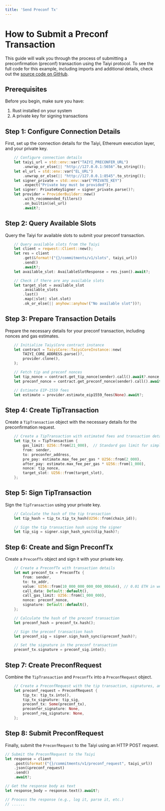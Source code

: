 ```yaml
---
title: 'Send Preconf Tx'
---
```



# How to Submit a Preconf Transaction

This guide will walk you through the process of submitting a preconfirmation (preconf) transaction using the Taiyi protocol.
<Note type="info">
To see the full code for this example, including imports and additional details, check out the [source code on GitHub](https://github.com/lu-bann/taiyi/blob/main/examples/src/submit-preconf-request.rs).

</Note>

## Prerequisites

Before you begin, make sure you have:

1. Rust installed on your system
2. A private key for signing transactions


## Step 1: Configure Connection Details

First, set up the connection details for the Taiyi, Ethereum execution layer, and your private key.


```rust
    // Configure connection details
    let taiyi_url = std::env::var("TAIYI_PRECONFER_URL")
        .unwrap_or_else(|| "http://127.0.0.1:5656".to_string());
    let el_url = std::env::var("EL_URL")
        .unwrap_or_else(|| "http://127.0.0.1:8545".to_string());
    let signer_private = std::env::var("PRIVATE_KEY")
        .expect("Private key must be provided");
    let signer: PrivateKeySigner = signer_private.parse()?;
    let provider = ProviderBuilder::new()
        .with_recommended_fillers()
        .on_builtin(&el_url)
        .await?;

```


## Step 2: Query Available Slots

Query the Taiyi for available slots to submit your preconf transaction.


```rust
    // Query available slots from the Taiyi 
    let client = reqwest::Client::new();
    let res = client
        .get(&format!("{}/commitments/v1/slots", taiyi_url))
        .send()
        .await?;
    let available_slot: AvailableSlotResponse = res.json().await?;

    // Check if there are any available slots
    let target_slot = available_slot
        .available_slots
        .last()
        .map(|slot| slot.slot)
        .ok_or_else(|| anyhow::anyhow!("No available slot"))?;
```

## Step 3: Prepare Transaction Details

Prepare the necessary details for your preconf transaction, including nonces and gas estimates.

```rust
    // Initialize TaiyiCore contract instance
    let contract = TaiyiCore::TaiyiCoreInstance::new(
        TAIYI_CORE_ADDRESS.parse()?,
        provider.clone(),
    );

    // Fetch tip and preconf nonces
    let tip_nonce = contract.get_tip_nonce(sender).call().await?.nonce;
    let preconf_nonce = contract.get_preconf_nonce(sender).call().await?.nonce;

    // Estimate EIP-1559 fees
    let estimate = provider.estimate_eip1559_fees(None).await?;
```

## Step 4: Create TipTransaction

Create a `TipTransaction` object with the necessary details for the preconfirmation request.

```rust
    // Create a TipTransaction with estimated fees and transaction details
    let tip_tx = TipTransaction {
        gas_limit: U256::from(21_000),  // Standard gas limit for simple transfers
        from: sender,
        to: preconfer_address,
        pre_pay: estimate.max_fee_per_gas * U256::from(2_000),
        after_pay: estimate.max_fee_per_gas * U256::from(1_000),
        nonce: tip_nonce,
        target_slot: U256::from(target_slot),
    };
```

## Step 5: Sign TipTransaction

Sign the `TipTransaction` using your private key.

```rust
    // Calculate the hash of the tip transaction
    let tip_hash = tip_tx.tip_tx_hash(U256::from(chain_id));

    // Sign the tip transaction hash using the signer
    let tip_sig = signer.sign_hash_sync(&tip_hash)?;
```

## Step 6: Create and Sign PreconfTx

Create a `PreconfTx` object and sign it with your private key.

```rust
    // Create a PreconfTx with transaction details
    let mut preconf_tx = PreconfTx {
        from: sender,
        to: to_addr,
        value: U256::from(10_000_000_000_000_000u64), // 0.01 ETH in wei
        call_data: Default::default(),
        call_gas_limit: U256::from(1_000_000),
        nonce: preconf_nonce,
        signature: Default::default(),
    };

    // Calculate the hash of the preconf transaction
    let preconf_hash = preconf_tx.hash();

    // Sign the preconf transaction hash
    let preconf_sig = signer.sign_hash_sync(&preconf_hash)?;

    // Set the signature in the preconf transaction
    preconf_tx.signature = preconf_sig.into();
```


## Step 7: Create PreconfRequest

Combine the `TipTransaction` and `PreconfTx` into a `PreconfRequest` object.

```rust
    // Create a PreconfRequest with the tip transaction, signatures, and preconf transaction
    let preconf_request = PreconfRequest {
        tip_tx: tip_tx.into(),
        tip_tx_signature: tip_sig,
        preconf_tx: Some(preconf_tx),
        preconfer_signature: None,
        preconf_req_signature: None,
    };
```


## Step 8: Submit PreconfRequest

Finally, submit the `PreconfRequest` to the Taiyi using an HTTP POST request.

```rust
// Submit the PreconfRequest to the Taiyi 
let response = client
    .post(&format!("{}/commitments/v1/preconf_request", taiyi_url))
    .json(&preconf_request)
    .send()
    .await?;

// Get the response body as text
let response_body = response.text().await?;

// Process the response (e.g., log it, parse it, etc.)
// ......
```




